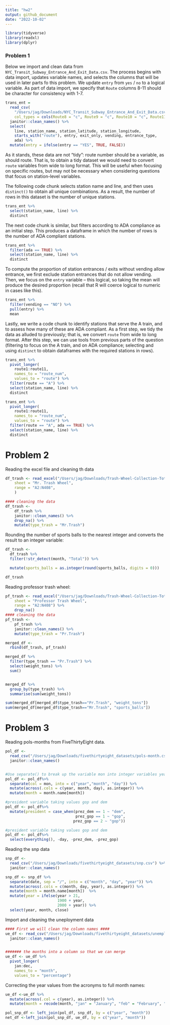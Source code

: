```yaml
---
title: "hw2"
output: github_document
date: "2022-10-02"
---
```


```r
library(tidyverse)
library(readxl)
library(dplyr)
```


### Problem 1

Below we import and clean data from `NYC_Transit_Subway_Entrance_And_Exit_Data.csv`. The process begins with data import, updates variable names, and selects the columns that will be used in later parts fo this problem. We update `entry` from `yes` / `no` to a logical variable. As part of data import, we specify that `Route` columns 8-11 should be character for consistency with 1-7.

```r
trans_ent = 
  read_csv(
    "/Users/jag/Downloads/NYC_Transit_Subway_Entrance_And_Exit_Data.csv",
    col_types = cols(Route8 = "c", Route9 = "c", Route10 = "c", Route11 = "c")) %>% 
  janitor::clean_names() %>% 
  select(
    line, station_name, station_latitude, station_longitude, 
    starts_with("route"), entry, exit_only, vending, entrance_type, 
    ada) %>% 
  mutate(entry = ifelse(entry == "YES", TRUE, FALSE))
```

As it stands, these data are not "tidy": route number should be a variable, as should route. That is, to obtain a tidy dataset we would need to convert `route` variables from wide to long format. This will be useful when focusing on specific routes, but may not be necessary when considering questions that focus on station-level variables. 

The following code chunk selects station name and line, and then uses `distinct()` to obtain all unique combinations. As a result, the number of rows in this dataset is the number of unique stations.

```r
trans_ent %>% 
  select(station_name, line) %>% 
  distinct
```

The next code chunk is similar, but filters according to ADA compliance as an initial step. This produces a dataframe in which the number of rows is the number of ADA compliant stations. 

```r
trans_ent %>% 
  filter(ada == TRUE) %>% 
  select(station_name, line) %>% 
  distinct
```

To compute the proportion of station entrances / exits without vending allow entrance, we first exclude station entrances that do not allow vending. Then, we focus on the `entry` variable -- this logical, so taking the mean will produce the desired proportion (recall that R will coerce logical to numeric in cases like this).

```r
trans_ent %>% 
  filter(vending == "NO") %>% 
  pull(entry) %>% 
  mean
```

Lastly, we write a code chunk to identify stations that serve the A train, and to assess how many of these are ADA compliant. As a first step, we tidy the data as alluded to previously; that is, we convert `route` from wide to long format. After this step, we can use tools from previous parts of the question (filtering to focus on the A train, and on ADA compliance; selecting and using `distinct` to obtain dataframes with the required stations in rows).

```r
trans_ent %>% 
  pivot_longer(
    route1:route11,
    names_to = "route_num",
    values_to = "route") %>% 
  filter(route == "A") %>% 
  select(station_name, line) %>% 
  distinct

trans_ent %>% 
  pivot_longer(
    route1:route11,
    names_to = "route_num",
    values_to = "route") %>% 
  filter(route == "A", ada == TRUE) %>% 
  select(station_name, line) %>% 
  distinct
```


# Problem 2

Reading the excel file and cleaning th data
```r

df_trash <- read_excel("/Users/jag/Downloads/Trash-Wheel-Collection-Totals-7-2020-2.xlsx",
    sheet = "Mr. Trash Wheel",
    range = "A2:N408",
    )

#### cleaning the data
df_trash <-
    df_trash %>%
    janitor::clean_names() %>%
    drop_na() %>%
    mutate(type_trash = "Mr.Trash")
```


Rounding the number of sports balls to the nearest integer and converts the result to an integer variable:
```r
df_trash <-
  df_trash %>%
  filter(!str_detect(month, "Total")) %>%

  mutate(sports_balls = as.integer(round(sports_balls, digits = 0)))

df_trash
```

Reading professor trash wheel:
```r
pf_trash <- read_excel("/Users/jag/Downloads/Trash-Wheel-Collection-Totals-7-2020-2.xlsx",
    sheet = "Professor Trash Wheel",
    range = "A2:N408") %>%
    drop_na()
#### cleaning the data
pf_trash <-
    pf_trash %>%
    janitor::clean_names() %>%
    mutate(type_trash = "Pr.Trash")
```

```r
merged_df <- 
  rbind(df_trash, pf_trash)
```


```r
merged_df %>%
  filter(type_trash == "Pr.Trash") %>%
  select(weight_tons) %>%
  sum()


merged_df %>%
  group_by(type_trash) %>%
  summarise(sum(weight_tons))

sum(merged_df[merged_df$type_trash=="Pr.Trash", "weight_tons"])
sum(merged_df[merged_df$type_trash=="Mr.Trash", "sports_balls"])

```

# Problem 3

Reading pols-months from FiveThirtyEight data. 
```r
pol_df <- 
  read_csv("/Users/jag/Downloads/fivethirtyeight_datasets/pols-month.csv") %>%
  janitor::clean_names()


#Use separate() to break up the variable mon into integer variables year, month, and day
pol_df <- pol_df%>%
  separate(col = mon, into = c("year","month", "day")) %>%
  mutate(across(.cols = c(year, month, day), as.integer)) %>%
  mutate(month = month.name[month]) 

#president variable taking values gop and dem
pol_df <- pol_df%>%
  mutate(president = case_when(prez_dem == 1 ~ "dem", 
                               prez_gop == 1 ~ "gop",
                              prez_gop == 2 ~ "gop")) 

#president variable taking values gop and dem
pol_df <- pol_df%>%
  select(everything(), -day, -prez_dem, -prez_gop)


```

Reading the snp data
```r
snp_df <- 
  read_csv("/Users/jag/Downloads/fivethirtyeight_datasets/snp.csv") %>%
  janitor::clean_names()
```



```r
snp_df <- snp_df %>%
  separate(date, sep = "/", into = c("month", "day", "year")) %>%
  mutate(across(.cols = c(month, day, year), as.integer)) %>%
  mutate(month = month.name[month])  %>%
  mutate(year = ifelse(year > 21, 
                       1900 + year, 
                       2000 + year)) %>%
  select(year, month, close)

```

Import and cleaning the uneployment data

```r
#### First we will clean the column names ####
ue_df <- read_csv("/Users/jag/Downloads/fivethirtyeight_datasets/unemployment.csv") %>%
  janitor::clean_names() 


####### the months into a column so that we can merge
ue_df <- ue_df %>%
  pivot_longer(
    jan:dec,
    names_to = "month",
    values_to = "percentage") 
```


Correcting the year values from the acronyms to full month names:
```r
ue_df <-ue_df %>%
  mutate(across(.col = c(year), as.integer)) %>%
  mutate(month = recode(month, "jan" = "January", "feb" = "February", "mar" = "March", "apr" = "April", "may" = "May", "jun" = "June",                                "jul" = "July", "aug" = "August", "sep" = "September", "oct" = "October", "nov" = "November", "dec" =                                  "December"))
```

```r
pol_snp_df <- left_join(pol_df, snp_df, by = c("year", "month"))
net_df <-left_join(pol_snp_df, ue_df, by = c("year", "month"))
```


